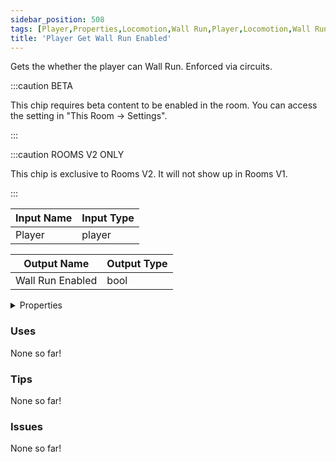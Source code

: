 ```yaml
---
sidebar_position: 508
tags: [Player,Properties,Locomotion,Wall Run,Player,Locomotion,Wall Run]
title: 'Player Get Wall Run Enabled'
---
```


Gets the whether the player can Wall Run. Enforced via circuits.

:::caution BETA

This chip requires beta content to be enabled in the room. You can access the setting in "This Room -> Settings".

:::

:::caution ROOMS V2 ONLY

This chip is exclusive to Rooms V2. It will not show up in Rooms V1.

:::


<EsbSvg />

| Input Name | Input Type |
|-----------|-----------|
| Player | player |

| Output Name | Output Type |
|-----------|-----------|
| Wall Run Enabled | bool |


<details>
  <summary>Properties</summary>
  <div>
    <div>
    <table>
      <thead>
        <tr>
          <th>Is beta required?</th>
          <th>✅</th>
        </tr>
        <tr>
          <th>Is this chip a trolling risk?</th>
          <th>❌</th>
        </tr>
        <tr>
          <th>Is this chip a role assignment risk?</th>
          <th>❌</th>
        </tr>
        <tr>
          <th>Chip UUID</th>
          <th>ae54528b-eaf4-4247-a49e-29b9acbaf1b5</th>
        </tr>
      </thead>
    </table>
    </div>
  </div>
</details>

### Uses

None so far!

### Tips

None so far!

### Issues

None so far!